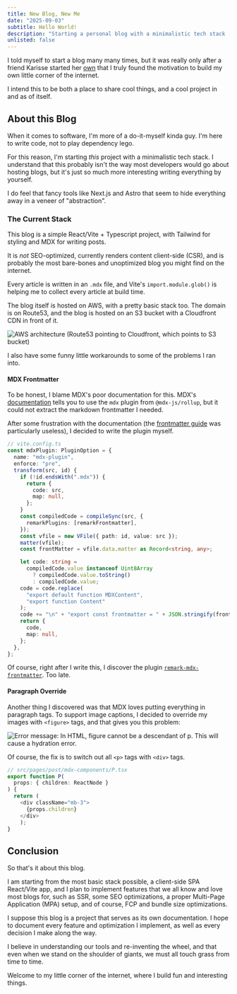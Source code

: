 ```yaml
---
title: New Blog, New Me
date: "2025-09-03"
subtitle: Hello World!
description: "Starting a personal blog with a minimalistic tech stack - React/Vite, TypeScript, Tailwind, and MDX. Building from scratch instead of using frameworks like Next.js or Astro."
unlisted: false
---
```


I told myself to start a blog many many times, but it was really only after a friend Karisse started her [own](https://karissekhoo.dev) that I truly found the motivation to build my own little corner of the internet.

I intend this to be both a place to share cool things, and a cool project in and as of itself.

## About this Blog

When it comes to software, I'm more of a do-it-myself kinda guy. I'm here to write code, not to play dependency lego. 

For this reason, I'm starting _this_ project with a minimalistic tech stack. I understand that this probably isn't the way most developers would go about hosting blogs, but it's just so much more interesting writing everything by yourself. 

I do feel that fancy tools like Next.js and Astro that seem to hide everything away in a veneer of "abstraction".

### The Current Stack

This blog is a simple React/Vite + Typescript project, with Tailwind for styling and MDX for writing posts. 

It is _not_ SEO-optimized, currently renders content client-side (CSR), and is probably the most bare-bones and unoptimized blog you might find on the internet.

Every article is written in an `.mdx` file, and Vite's `import.module.glob()` is helping me to collect every article at build time.

The blog itself is hosted on AWS, with a pretty basic stack too. The domain is on Route53, and the blog is hosted on an S3 bucket with a Cloudfront CDN in front of it.

![AWS architecture (Route53 pointing to Cloudfront, which points to S3 bucket)](aws-architecture.png "Super simple AWS architecture.")

I also have some funny little workarounds to some of the problems I ran into.

#### MDX Frontmatter

To be honest, I blame MDX's poor documentation for this. MDX's [documentation](https://mdxjs.com/docs/getting-started/) tells you to use the `mdx` plugin from `@mdx-js/rollup`, but it could not extract the markdown frontmatter I needed.

After some frustration with the documentation (the [frontmatter guide](https://mdxjs.com/guides/frontmatter) was particularly useless), I decided to write the plugin myself.

```typescript
// vite.config.ts
const mdxPlugin: PluginOption = {
  name: "mdx-plugin",
  enforce: "pre",
  transform(src, id) {
    if (!id.endsWith(".mdx")) {
      return {
        code: src,
        map: null,
      };
    }
    const compiledCode = compileSync(src, {
      remarkPlugins: [remarkFrontmatter],
    });
    const vfile = new VFile({ path: id, value: src });
    matter(vfile);
    const frontMatter = vfile.data.matter as Record<string, any>;

    let code: string =
      compiledCode.value instanceof Uint8Array
        ? compiledCode.value.toString()
        : compiledCode.value;
    code = code.replace(
      "export default function MDXContent",
      "export function Content"
    );
    code += "\n" + "export const frontmatter = " + JSON.stringify(frontMatter);
    return {
      code,
      map: null,
    };
  },
};
```

Of course, right after I write this, I discover the plugin [`remark-mdx-frontmatter`](https://github.com/remcohaszing/remark-mdx-frontmatter). Too late.

#### Paragraph Override

Another thing I discovered was that MDX loves putting everything in paragraph tags. To support image captions, I decided to override my images with `<figure>` tags, and that gives you this problem:

![Error message: In HTML, figure cannot be a descendant of p. This will cause a hydration error.](./figure-p-descendent-error-message.png)

Of course, the fix is to switch out all `<p>` tags with `<div>` tags.

```typescript
// src/pages/post/mdx-components/P.tsx
export function P(
  props: { children: ReactNode }
) {
  return (
    <div className="mb-3">
      {props.children}
    </div>
    );
}
```

## Conclusion

So that's it about this blog.

I am starting from the most basic stack possible, a client-side SPA React/Vite app, and I plan to implement features that we all know and love most blogs for, such as SSR, some SEO optimizations, a proper Multi-Page Application (MPA) setup, and of course, FCP and bundle size optimizations.

I suppose this blog is a project that serves as its own documentation. I hope to document every feature and optimization I implement, as well as every decision I make along the way. 

I believe in understanding our tools and re-inventing the wheel, and that even when we stand on the shoulder of giants, we must all touch grass from time to time.

Welcome to my little corner of the internet, where I build fun and interesting things.

